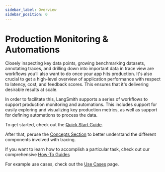 ```yaml
---
sidebar_label: Overview
sidebar_position: 0
---
```


# Production Monitoring & Automations

Closely inspecting key data points, growing benchmarking datasets, annotating traces, and drilling down into important data in trace view are workflows you’ll also want to do once your app hits production.
It's also crucial to get a high-level overview of application performance with respect to latency, cost, and feedback scores. This ensures that it's delivering desirable results at scale.

In order to facilitate this, LangSmith supports a series of workflows to support production monitoring and automations.
This includes support for easily exploring and visualizing key production metrics, as well as support for defining automations to process the data.

To get started, check out the [Quick Start Guide](/monitoring/quickstart).

After that, peruse the [Concepts Section](/monitoring/concepts) to better understand the different components involved with tracing.

If you want to learn how to accomplish a particular task, check out our comprehensive [How-To Guides](/monitoring/faq)

For example use cases, check out the [Use Cases](/monitoring/use_cases) page.

